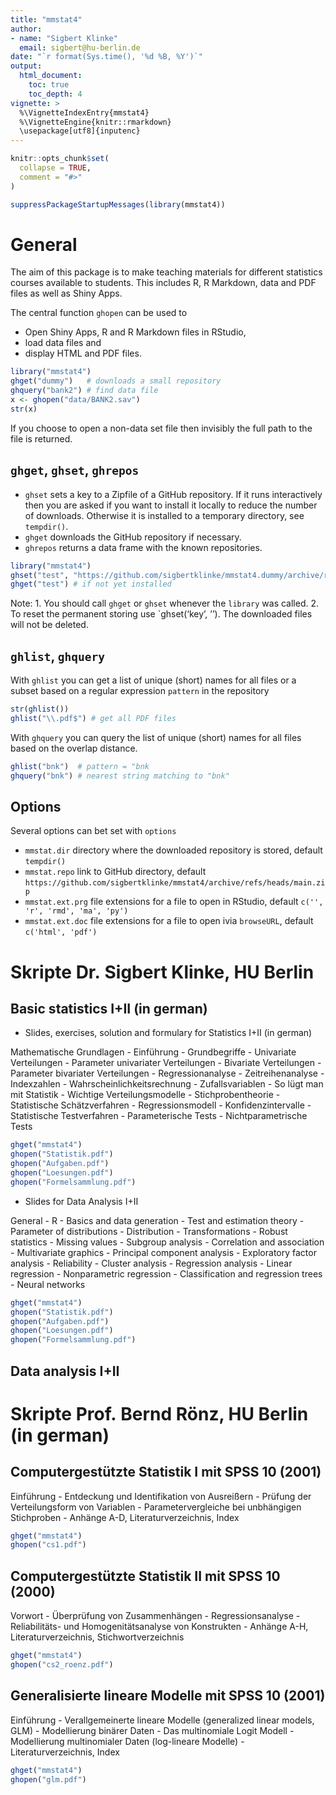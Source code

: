 ```yaml
---
title: "mmstat4"
author: 
- name: "Sigbert Klinke" 
  email: sigbert@hu-berlin.de
date: "`r format(Sys.time(), '%d %B, %Y')`"
output: 
  html_document:
    toc: true
    toc_depth: 4
vignette: > 
  %\VignetteIndexEntry{mmstat4} 
  %\VignetteEngine{knitr::rmarkdown} 
  \usepackage[utf8]{inputenc} 
---
```


```r
knitr::opts_chunk$set(
  collapse = TRUE,
  comment = "#>"
)
```

```r
suppressPackageStartupMessages(library(mmstat4))
```

# General

The aim of this package is to make teaching materials for different statistics courses available to students. This includes R, R Markdown, data and PDF files as well as Shiny Apps.

The central function `ghopen` can be used to

* Open Shiny Apps, R and R Markdown files in RStudio,
* load data files and
* display HTML and PDF files.

```r
library("mmstat4")
ghget("dummy")   # downloads a small repository
ghquery("bank2") # find data file 
x <- ghopen("data/BANK2.sav")
str(x)
```

If you choose to open a non-data set file then invisibly the full path to the file is returned.

## `ghget`, `ghset`, `ghrepos`

* `ghset` sets a key to a Zipfile of a GitHub repository. If it runs interactively then
you are asked if you want to install it locally to reduce the number of downloads. 
Otherwise it is installed to a temporary directory, see `tempdir()`.
* `ghget` downloads the GitHub repository if necessary. 
* `ghrepos` returns a data frame with the known repositories.

```r
library("mmstat4")
ghset("test", "https://github.com/sigbertklinke/mmstat4.dummy/archive/refs/heads/main.zip")
ghget("test") # if not yet installed
```

Note:
1. You should call `ghget` or `ghset` whenever the `library` was called.
2. To reset the permanent storing use `ghset('key', ''). The downloaded files will not be deleted.


## `ghlist`, `ghquery`

With `ghlist` you can get a list of unique (short) names for all files or a subset based on a regular expression `pattern` in the repository

```r
str(ghlist())
ghlist("\\.pdf$") # get all PDF files
```

With `ghquery` you can query the list of unique (short) names for all files based on the overlap distance.

```r
ghlist("bnk")  # pattern = "bnk
ghquery("bnk") # nearest string matching to "bnk"
```


## Options

Several options can bet set with `options`

* `mmstat.dir` directory where the downloaded repository is stored, default `tempdir()`
* `mmstat.repo` link to GitHub directory, default `https://github.com/sigbertklinke/mmstat4/archive/refs/heads/main.zip`
* `mmstat.ext.prg` file extensions for a file to open in RStudio, default `c('', 'r', 'rmd', 'ma', 'py')`
* `mmstat.ext.doc` file extensions for a file to open ivia `browseURL`, default `c('html', 'pdf')`

# Skripte Dr. Sigbert Klinke, HU Berlin

## Basic statistics I+II (in german)

* Slides, exercises, solution and formulary for Statistics I+II (in german)

Mathematische Grundlagen - Einführung - Grundbegriffe - Univariate Verteilungen - Parameter  univariater Verteilungen - Bivariate Verteilungen - Parameter bivariater Verteilungen - Regressionanalyse - Zeitreihenanalyse - Indexzahlen - Wahrscheinlichkeitsrechnung - Zufallsvariablen - So lügt man mit Statistik - Wichtige Verteilungsmodelle - Stichprobentheorie - Statistische Schätzverfahren - Regressionsmodell - Konfidenzintervalle - Statistische Testverfahren - Parameterische Tests - Nichtparametrische Tests

```r
ghget("mmstat4")
ghopen("Statistik.pdf")
ghopen("Aufgaben.pdf")
ghopen("Loesungen.pdf")
ghopen("Formelsammlung.pdf")
```

* Slides for Data Analysis I+II

General - R - Basics and data generation - Test and estimation theory - Parameter of
distributions - Distribution - Transformations - Robust statistics - Missing values -
Subgroup analysis - Correlation and association - Multivariate graphics - Principal component analysis - Exploratory factor analysis - Reliability - Cluster analysis -
Regression analysis - Linear regression - Nonparametric regression - Classification and regression trees - Neural networks

```r
ghget("mmstat4")
ghopen("Statistik.pdf")
ghopen("Aufgaben.pdf")
ghopen("Loesungen.pdf")
ghopen("Formelsammlung.pdf")
```

## Data analysis I+II

# Skripte Prof. Bernd Rönz, HU Berlin (in german)

## Computergestützte Statistik I mit SPSS 10 (2001)

Einführung - Entdeckung und Identifikation von Ausreißern - Prüfung der Verteilungsform von Variablen - Parametervergleiche bei unbhängigen Stichproben - Anhänge A-D, Literaturverzeichnis, Index

```r
ghget("mmstat4")
ghopen("cs1.pdf")
```

## Computergestützte Statistik II mit SPSS 10 (2000)

Vorwort - Überprüfung von Zusammenhängen - Regressionsanalyse - Reliabilitäts- und Homogenitätsanalyse von Konstrukten - Anhänge A-H, Literaturverzeichnis, Stichwortverzeichnis

```r
ghget("mmstat4")
ghopen("cs2_roenz.pdf")
```

## Generalisierte lineare Modelle mit SPSS 10 (2001)

Einführung - Verallgemeinerte lineare Modelle (generalized linear models, GLM) - Modellierung binärer Daten - Das multinomiale Logit Modell - Modellierung multinomialer Daten (log-lineare Modelle) - Literaturverzeichnis, Index 

```r
ghget("mmstat4")
ghopen("glm.pdf")
```
